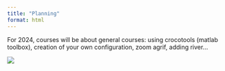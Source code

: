```yaml
---
title: "Planning"
format: html
---
```


For 2024, courses will be about general courses: using crocotools (matlab toolbox), creation of your own configuration, zoom agrif, adding river...

![](images/planning_2024_v3.png)